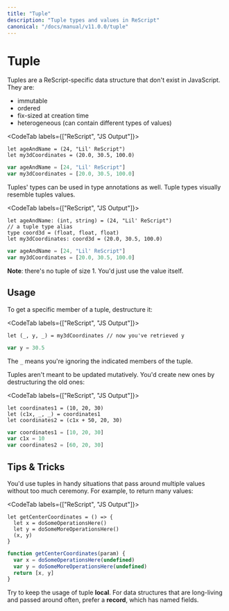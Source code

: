 ```yaml
---
title: "Tuple"
description: "Tuple types and values in ReScript"
canonical: "/docs/manual/v11.0.0/tuple"
---
```


# Tuple

Tuples are a ReScript-specific data structure that don't exist in JavaScript. They are:

- immutable
- ordered
- fix-sized at creation time
- heterogeneous (can contain different types of values)

<CodeTab labels={["ReScript", "JS Output"]}>

```res example
let ageAndName = (24, "Lil' ReScript")
let my3dCoordinates = (20.0, 30.5, 100.0)
```

```js
var ageAndName = [24, "Lil' ReScript"]
var my3dCoordinates = [20.0, 30.5, 100.0]
```

</CodeTab>

Tuples' types can be used in type annotations as well. Tuple types visually resemble tuples values.

<CodeTab labels={["ReScript", "JS Output"]}>

```res prelude
let ageAndName: (int, string) = (24, "Lil' ReScript")
// a tuple type alias
type coord3d = (float, float, float)
let my3dCoordinates: coord3d = (20.0, 30.5, 100.0)
```

```js
var ageAndName = [24, "Lil' ReScript"]
var my3dCoordinates = [20.0, 30.5, 100.0]
```

</CodeTab>

**Note**: there's no tuple of size 1. You'd just use the value itself.

## Usage

To get a specific member of a tuple, destructure it:

<CodeTab labels={["ReScript", "JS Output"]}>

```res example
let (_, y, _) = my3dCoordinates // now you've retrieved y
```

```js
var y = 30.5
```

</CodeTab>

The `_` means you're ignoring the indicated members of the tuple.

Tuples aren't meant to be updated mutatively. You'd create new ones by destructuring the old ones:

<CodeTab labels={["ReScript", "JS Output"]}>

```res example
let coordinates1 = (10, 20, 30)
let (c1x, _, _) = coordinates1
let coordinates2 = (c1x + 50, 20, 30)
```

```js
var coordinates1 = [10, 20, 30]
var c1x = 10
var coordinates2 = [60, 20, 30]
```

</CodeTab>

## Tips & Tricks

You'd use tuples in handy situations that pass around multiple values without too much ceremony. For example, to return many values:

<CodeTab labels={["ReScript", "JS Output"]}>

```res
let getCenterCoordinates = () => {
  let x = doSomeOperationsHere()
  let y = doSomeMoreOperationsHere()
  (x, y)
}
```

```js
function getCenterCoordinates(param) {
  var x = doSomeOperationsHere(undefined)
  var y = doSomeMoreOperationsHere(undefined)
  return [x, y]
}
```

</CodeTab>

Try to keep the usage of tuple **local**. For data structures that are long-living and passed around often, prefer a **record**, which has named fields.
